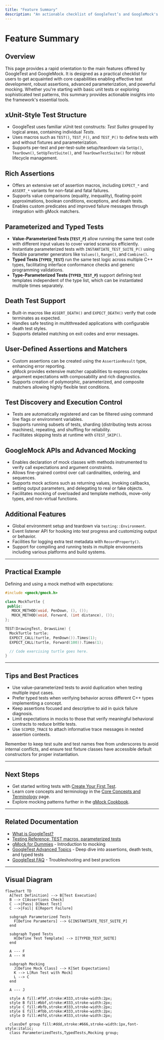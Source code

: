 ```yaml
---
title: "Feature Summary"
description: "An actionable checklist of GoogleTest’s and GoogleMock's main features: xUnit test structure, assertions, parameterized and typed tests, death test support, user-defined assertions, test discovery, mocking APIs, and more. Each feature is briefly described for rapid orientation."
---
```


# Feature Summary

## Overview
This page provides a rapid orientation to the main features offered by GoogleTest and GoogleMock. It is designed as a practical checklist for users to get acquainted with core capabilities enabling effective test development, robust assertions, advanced parameterization, and powerful mocking. Whether you're starting with basic unit tests or exploring sophisticated test patterns, this summary provides actionable insights into the framework's essential tools.

## xUnit-Style Test Structure
- GoogleTest uses familiar xUnit test constructs: *Test Suites* grouped by logical areas, containing individual *Tests*.
- Uses macros such as `TEST()`, `TEST_F()`, and `TEST_P()` to define tests with and without fixtures and parameterization.
- Supports per-test and per-test-suite setup/teardown via `SetUp()`, `TearDown()`, `SetUpTestSuite()`, and `TearDownTestSuite()` for robust lifecycle management.

## Rich Assertions
- Offers an extensive set of assertion macros, including `EXPECT_*` and `ASSERT_*` variants for non-fatal and fatal failures.
- Supports value comparisons (equality, inequality), floating-point approximations, boolean conditions, exceptions, and death tests.
- Enables custom predicates and improved failure messages through integration with gMock matchers.

## Parameterized and Typed Tests
- **Value-Parameterized Tests (`TEST_P`)** allow running the same test code with different input values to cover varied scenarios efficiently.
- Instantiate parameterized tests with `INSTANTIATE_TEST_SUITE_P()` using flexible parameter generators like `Values()`, `Range()`, and `Combine()`.
- **Typed Tests (`TYPED_TEST`)** run the same test logic across multiple C++ types, facilitating interface conformance checks and generic programming validations.
- **Type-Parameterized Tests (`TYPED_TEST_P`)** support defining test templates independent of the type list, which can be instantiated multiple times separately.

## Death Test Support
- Built-in macros like `ASSERT_DEATH()` and `EXPECT_DEATH()` verify that code terminates as expected.
- Handles safe testing in multithreaded applications with configurable death test styles.
- Supports detailed matching on exit codes and error messages.

## User-Defined Assertions and Matchers
- Custom assertions can be created using the `AssertionResult` type, enhancing error reporting.
- gMock provides extensive matcher capabilities to express complex argument expectations with composability and rich diagnostics.
- Supports creation of polymorphic, parameterized, and composite matchers allowing highly flexible test conditions.

## Test Discovery and Execution Control
- Tests are automatically registered and can be filtered using command line flags or environment variables.
- Supports running subsets of tests, sharding (distributing tests across machines), repeating, and shuffling for reliability.
- Facilitates skipping tests at runtime with `GTEST_SKIP()`.

## GoogleMock APIs and Advanced Mocking
- Enables declaration of mock classes with methods instrumented to verify call expectations and argument constraints.
- Allows fine-grained control over call cardinalities, ordering, and sequences.
- Supports mock actions such as returning values, invoking callbacks, setting output parameters, and delegating to real or fake objects.
- Facilitates mocking of overloaded and template methods, move-only types, and non-virtual functions.

## Additional Features
- Global environment setup and teardown via `testing::Environment`.
- Event listener API for hooking into test progress and customizing output or behavior.
- Facilities for logging extra test metadata with `RecordProperty()`.
- Support for compiling and running tests in multiple environments including various platforms and build systems.

---

## Practical Example
Defining and using a mock method with expectations:
```cpp
#include <gmock/gmock.h>

class MockTurtle {
 public:
   MOCK_METHOD(void, PenDown, (), ());
   MOCK_METHOD(void, Forward, (int distance), ());
};

TEST(DrawingTest, DrawsLine) {
  MockTurtle turtle;
  EXPECT_CALL(turtle, PenDown()).Times(1);
  EXPECT_CALL(turtle, Forward(100)).Times(1);

  // Code exercising turtle goes here.
}
```

---

## Tips and Best Practices
- Use value-parameterized tests to avoid duplication when testing multiple input cases.
- Prefer typed tests when verifying behavior across different C++ types implementing a concept.
- Keep assertions focused and descriptive to aid in quick failure diagnosis.
- Limit expectations in mocks to those that verify meaningful behavioral contracts to reduce brittle tests.
- Use `SCOPED_TRACE` to attach informative trace messages in nested assertion contexts.

<Note>
Remember to keep test suite and test names free from underscores to avoid internal conflicts, and ensure test fixture classes have accessible default constructors for proper instantiation.
</Note>

---

## Next Steps
- Get started writing tests with [Create Your First Test](/getting-started/first-test-validation/create-your-first-test).
- Learn core concepts and terminology in the [Core Concepts and Terminology](/overview/product-introduction-and-core-concepts/core-concepts-and-terminology) page.
- Explore mocking patterns further in the [gMock Cookbook](docs/gmock_cook_book.md).


---

## Related Documentation
- [What is GoogleTest?](/overview/product-introduction-and-core-concepts/what-is-googletest)
- [Testing Reference: TEST macros, parameterized tests](/docs/reference/testing.md)
- [gMock for Dummies](/docs/gmock_for_dummies.md) - Introduction to mocking
- [GoogleTest Advanced Topics](/docs/advanced.md) - Deep dive into assertions, death tests, and typed tests
- [GoogleTest FAQ](/docs/faq.md) - Troubleshooting and best practices

---

## Visual Diagram
```mermaid
flowchart TD
  A[Test Definition] --> B[Test Execution]
  B --> C[Assertions Check]
  C -->|Pass| D[Next Test]
  C -->|Fail| E[Report Failure]
  
  subgraph Parameterized Tests
    F[Define Parameters] --> G[INSTANTIATE_TEST_SUITE_P]
  end

  subgraph Typed Tests
    H[Define Test Template] --> I[TYPED_TEST_SUITE]
  end

  A --- F
  A --- H

  subgraph Mocking
    J[Define Mock Class] --> K[Set Expectations]
    K --> L[Run Test with Mock]
    L --> C
  end

  A --- J

  style A fill:#f9f,stroke:#333,stroke-width:2px;
  style B fill:#bbf,stroke:#333,stroke-width:2px;
  style C fill:#bfb,stroke:#333,stroke-width:2px;
  style E fill:#fbb,stroke:#333,stroke-width:2px;
  style D fill:#dfd,stroke:#333,stroke-width:2px;

  classDef group fill:#ddd,stroke:#666,stroke-width:1px,font-style:italic;
  class ParameterizedTests,TypedTests,Mocking group;
```
